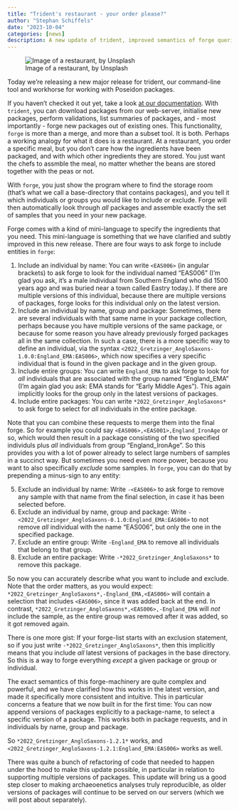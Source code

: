 ```yaml
---
title: "Trident's restaurant - your order please?"
author: "Stephan Schiffels"
date: "2023-10-04"
categories: [news]
description: A new update of trident, improved semantics of forge queries
---
```


![Image of a restaurant, by Unsplash](../jay-wennington-N_Y88TWmGwA-unsplash.jpg)

Today we're releasing a new major release for trident, our command-line tool and workhorse for working with Poseidon packages.

If you haven't checked it out yet, take a look [at our documentation](https://www.poseidon-adna.org/#/trident). With `trident`, you can download packages from our web-server, initialise new packages, perform validations, list summaries of packages, and - most importantly - forge new packages out of existing ones. This functionality, `forge` is more than a merge, and more than a subset tool. It is both. Perhaps a working analogy for what it does is a restaurant. At a restaurant, you order a specific meal, but you don't care how the ingredients have been packaged, and with which other ingredients they are stored. You just want the chefs to assmble the meal, no matter whether the beans are stored together with the peas or not.

With `forge`, you just show the program where to find the storage room (that's what we call a base-directory that contains packages), and you tell it which individuals or groups you would like to include or exclude. Forge will then automatically look through _all_ packages and assemble exactly the set of samples that you need in your new package.

Forge comes with a kind of mini-language to specify the ingredients that you need. This mini-language is something that we have clarified and subtly improved in this new release. There are four ways to ask forge to include entities in `forge`: 

1. Include an individual by name: You can write `<EAS006>` (in angular brackets) to ask forge to look for the individual named "EAS006" (I'm glad you ask, it's a male individual from Southern England who did 1500 years ago and was buried near a town called Eastry today.). If there are multiple versions of this individual, because there are multiple versions of packages, forge looks for this individual only on the latest version.
2. Include an individual by name, group and package: Sometimes, there are several individuals with that same name in your package collection, perhaps because you have multiple versions of the same package, or because for some reason you have already previously forged packages all in the same collection. In such a case, there is a more specific way to define an individual, via the syntax `<2022_Gretzinger_AngloSaxons-1.0.0:England_EMA:EAS006>`, which now specifies a very specific individual that is found in the given package and in the given group.
3. Include entire groups: You can write `England_EMA` to ask forge to look for _all_ individuals that are associated with the group named "England_EMA" (I'm again glad you ask: EMA stands for "Early Middle Ages"). This again implicitly looks for the group only in the latest versions of packages.
4. Include entire packages: You can write `*2022_Gretzinger_AngloSaxons*` to ask forge to select for _all_ individuals in the entire package.

Note that you can combine these requests to merge them into the final forge. So for example you could say `<EAS006>,<EAS001>,England_IronAge` or so, which would then result in a package consisting of the two specified individuls plus _all_ individuals from group "England_IronAge". So this provides you with a lot of power already to select large numbers of samples in a succinct way. But sometimes you need even more power, because you want to also specifically _exclude_ some samples. In `forge`, you can do that by prepending a minus-sign to any entity:

5. Exclude an individual by name: Write `-<EAS006>` to ask forge to remove any sample with that name from the final selection, in case it has been selected before.
6. Exclude an individual by name, group and package: Write `-<2022_Gretzinger_AngloSaxons-0.1.0:England_EMA:EAS006>` to not remove _all_ individual with the name "EAS006", but only the one in the specified package.
7. Exclude an entire group: Write `-England_EMA` to remove all individuals that belong to that group.
8. Exclude an entire package: Write `-*2022_Gretzinger_AngloSaxons*` to remove this package.

So now you can accurately describe what you want to include and exclude. Note that the order matters, as you would expect: `*2022_Gretzinger_AngloSaxons*,-England_EMA,<EAS006>` will contain a selection that includes `<EAS006>`, since it was added back at the end. In contrast, `*2022_Gretzinger_AngloSaxons*,<EAS006>,-England_EMA` will _not_ include the sample, as the entire group was removed after it was added, so it got removed again.

There is one more gist: If your forge-list starts with an exclusion statement, so if you just write `-*2022_Gretzinger_AngloSaxons*`, then this implicitly means that you include _all_ latest versions of packages in the base directory. So this is a way to forge everything _except_ a given package or group or individual.

The exact semantics of this forge-machinery are quite complex and powerful, and we have clarified how this works in the latest version, and made it specifically more consistent and intuitive. This in particular concerns a feature that we now built in for the first time: You can now append versions of packages explicitly to a package-name, to select a specific version of a package. This works both in package requests, and in individuals by name, group and package.

So `*2022_Gretzinger_AngloSaxons-1.2.1*` works, and `<2022_Gretzinger_AngloSaxons-1.2.1:England_EMA:EAS006>` works as well. 

There was quite a bunch of refactoring of code that needed to happen under the hood to make this update possible, in particular in relation to supporting multiple versions of packages. This update will bring us a good step closer to making archaeoenetics analyses truly reproducible, as older versions of packages will continue to be served on our servers (which we will post about separately). 